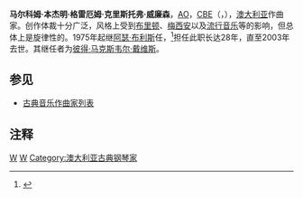 {{Infobox classical
| 中文名 = 威廉森
| 画像 = Malcom Williamson.jpg
| 附注 = 
| 原文名 = Malcolm Benjamin Graham Christopher Williamson
| 拉丁字母 =
| 国别 =   {{flagicon|AUS}}    [[澳大利亚|澳大利亚]]
| 出生日期 = {{birth date|1931|11|21}}
| 出生地 = [[悉尼|悉尼]]
| 逝世日期 = {{death date and age|2003|3|2|1931|11|21}}
| 逝世地 = [[剑桥|剑桥]]
| 所属时期 = 20世纪
| 所属乐派 = 
| 擅长作品类型 = 歌剧，管弦乐，合唱，室内乐，电影配乐
| 代表作 = 歌剧《哈瓦那特派员》《快乐王子》，七部交响曲，合唱《基督君王弥撒曲》《黎明即将到来》《为一位不足兄弟而作的安魂曲》
| 师从 = [[尤金·古森斯|尤金·古森斯]]，[[伊莉莎白·勒琴斯|勒琴斯]]
| 学生 =
}}

'''马尔科姆·本杰明·格雷厄姆·克里斯托弗·威廉森'''，[[澳大利亚勋章|AO]]，[[大英帝国勋章|CBE]]（{{lang-en|Malcolm Benjamin Graham Christopher Williamson}}，{{bd|1931年|11月21日|2003年|3月2日}}），[[澳大利亚|澳大利亚]]作曲家。创作体裁十分广泛，风格上受到[[布里顿|布里顿]]、[[梅西安|梅西安]]以及[[流行音乐|流行音乐]]等的影响，但总体上是旋律性的。1975年起继[[阿瑟·布利斯|阿瑟·布利斯]]任{{Le|王室音乐指导|Master of the Queen's Music}}，<ref>{{Cite book|title=牛津简明音乐词典（第4版）|last=迈克尔·肯尼迪, 乔伊斯·布尔恩 编, 唐其竞等 译|publisher=人民音乐出版社|year=2002|isbn=7-103-02586-X|location=北京}}</ref>担任此职长达28年，直至2003年去世。其继任者为[[彼得·马克斯韦尔·戴维斯|彼得·马克斯韦尔·戴维斯]]。

==参见==
* [[古典音乐作曲家列表|古典音乐作曲家列表]]

==注释==
{{reflist}}

{{Authority control}}
[[Category:澳大利亚作曲家|W]]
[[Category:20世纪作曲家|W]]
[[Category:澳大利亚古典钢琴家|Category:澳大利亚古典钢琴家]]